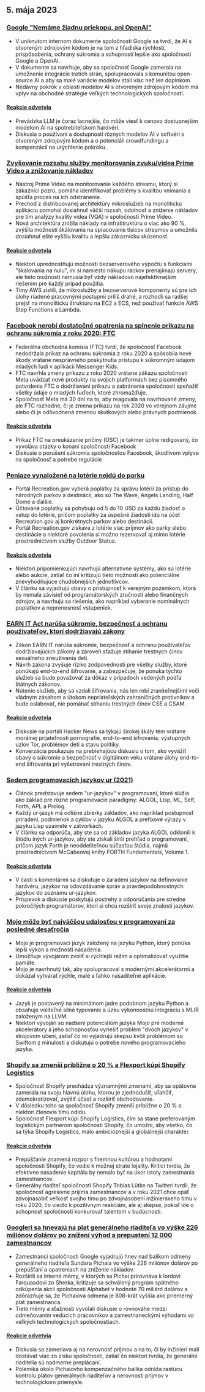 

<CallToAction />

<Steps>

## 5. mája 2023

### [Google "Nemáme žiadnu priekopu, ani OpenAI"](https://www.semianalysis.com/p/google-we-have-no-moat-and-neither)

- V uniknutom internom dokumente spoločnosti Google sa tvrdí, že AI s otvoreným zdrojovým kódom je na tom z hľadiska rýchlosti, prispôsobenia, ochrany súkromia a schopností lepšie ako spoločnosti Google a OpenAI.
- V dokumente sa navrhuje, aby sa spoločnosť Google zamerala na umožnenie integrácie tretích strán, spolupracovala s komunitou open-source AI a aby sa malé variácie modelov stali viac než len doplnkom.
- Nedávny pokrok v oblasti modelov AI s otvoreným zdrojovým kódom má vplyv na obchodné stratégie veľkých technologických spoločností.

#### [Reakcie odvetvia](http://news.ycombinator.com/item?id=35813322)

- Prevádzka LLM je čoraz lacnejšia, čo môže viesť k cenovo dostupnejším modelom AI na spotrebiteľskom hardvéri.
- Diskusia o používaní a dostupnosti rôznych modelov AI v softvéri s otvoreným zdrojovým kódom a o potenciáli crowdfundingu a kompenzácií na urýchlenie pokroku.

### [Zvyšovanie rozsahu služby monitorovania zvuku/videa Prime Video a znižovanie nákladov](https://www.primevideotech.com/video-streaming/scaling-up-the-prime-video-audio-video-monitoring-service-and-reducing-costs-by-90)

- Nástroj Prime Video na monitorovanie každého streamu, ktorý si zákazníci pozrú, pomáha identifikovať problémy s kvalitou vnímania a spúšťa proces na ich odstránenie.
- Prechod z distribuovanej architektúry mikroslužieb na monolitickú aplikáciu pomohol dosiahnuť väčší rozsah, odolnosť a zníženie nákladov pre tím analýzy kvality videa (VQA) v spoločnosti Prime Video.
- Nová architektúra znížila náklady na infraštruktúru o viac ako 90 %, zvýšila možnosti škálovania na spracovanie tisícov streamov a umožnila dosiahnuť ešte vyššiu kvalitu a lepšiu zákaznícku skúsenosť.

#### [Reakcie odvetvia](http://news.ycombinator.com/item?id=35811741)

- Niektorí uprednostňujú možnosti bezserverového výpočtu s funkciami "škálovania na nulu", iní si namiesto nákupu rackov prenajímajú servery, ale tieto možnosti nemusia byť vždy nákladovo najefektívnejším riešením pre každý prípad použitia.
- Tímy AWS zistili, že mikroslužby a bezserverové komponenty sú pre ich úlohy riadené pracovnými postupmi príliš drahé, a rozhodli sa radšej prejsť na monolitickú štruktúru na EC2 a ECS, než používať funkcie AWS Step Functions a Lambda.

### [Facebook nerobí dostatočné opatrenia na splnenie príkazu na ochranu súkromia z roku 2020: FTC](https://arstechnica.com/tech-policy/2023/05/ftc-says-facebook-violated-privacy-order-proposes-ban-on-monetizing-youth-data/)

- Federálna obchodná komisia (FTC) tvrdí, že spoločnosť Facebook nedodržala príkaz na ochranu súkromia z roku 2020 a spôsobila nové škody vrátane nesprávneho poskytnutia prístupu k súkromným údajom mladých ľudí v aplikácii Messenger Kids.
- FTC navrhla zmeny príkazu z roku 2020 vrátane zákazu spoločnosti Meta uvádzať nové produkty na svojich platformách bez písomného potvrdenia FTC o dodržiavaní príkazu a zabránenia spoločnosti speňažiť všetky údaje o mladých ľuďoch, ktoré zhromažďuje.
- Spoločnosť Meta má 30 dní na to, aby reagovala na navrhované zmeny, ale FTC rozhodne, či je zmena príkazu na rok 2020 vo verejnom záujme alebo či je odôvodnená zmenou skutkových alebo právnych podmienok.

#### [Reakcie odvetvia](http://news.ycombinator.com/item?id=35814081)

- Príkaz FTC na preukázanie príčiny (OSC) je takmer úplne redigovaný, čo vyvoláva otázky o konaní spoločnosti Facebook
- Diskusie o porušení súkromia spoločnosťou Facebook, škodlivom vplyve na spoločnosť a potrebe regulácie

### [Peniaze vynaložené na lotérie nejdú do parku](https://outdoorstatus.com/articles/recreation-gov-lottery-fees/)

- Portál Recreation.gov vyberá poplatky za správu lotérií za prístup do národných parkov a destinácií, ako sú The Wave, Angels Landing, Half Dome a ďalšie.
- Účtované poplatky sa pohybujú od 5 do 10 USD za každú žiadosť o vstup do lotérie, pričom poplatky za úspešné žiadosti idú na účet Recreation.gov aj konkrétnych parkov alebo destinácií.
- Portál Recreation.gov získava z lotérie viac príjmov ako parky alebo destinácie a niektoré povolenia si možno rezervovať aj mimo lotérie prostredníctvom služby Outdoor Status.

#### [Reakcie odvetvia](http://news.ycombinator.com/item?id=35809570)

- Niektorí pripomienkujúci navrhujú alternatívne systémy, ako sú lotérie alebo aukcie, zatiaľ čo iní kritizujú tieto možnosti ako potenciálne znevýhodňujúce chudobnejších jednotlivcov.
- V článku sa vyjadrujú obavy o prístupnosť k verejným pozemkom, ktorá by nemala závisieť od programátorských zručností alebo finančných zdrojov, a navrhujú sa riešenia, ako napríklad vyberanie nominálnych poplatkov a neprenosnosť vstupeniek.

### [EARN IT Act narúša súkromie, bezpečnosť a ochranu používateľov, ktorí dodržiavajú zákony](https://techfreedom.org/earn-it-act-remains-a-threat-to-liberty-security-safety-of-children/)

- Zákon EARN IT narúša súkromie, bezpečnosť a ochranu používateľov dodržiavajúcich zákony a zároveň sťažuje stíhanie trestných činov sexuálneho zneužívania detí.
- Návrh zákona zvyšuje riziko zodpovednosti pre všetky služby, ktoré ponúkajú end-to-end šifrovanie, a zabezpečuje, že ponuka týchto služieb sa bude považovať za dôkaz v prípadoch vedených podľa štátnych zákonov.
- Nútenie služieb, aby sa vzdali šifrovania, nás len robí zraniteľnejšími voči vládnym zásahom a útokom nepriateľských zahraničných protivníkov a bude oslabovať, nie pomáhať stíhaniu trestných činov CSE a CSAM.

#### [Reakcie odvetvia](http://news.ycombinator.com/item?id=35814113)

- Diskusie na portáli Hacker News sa týkajú širokej škály tém vrátane morálnej prijateľnosti pornografie, end-to-end šifrovania, výstupných uzlov Tor, problémov detí a stavu politiky.
- Konverzácia poukazuje na prebiehajúcu diskusiu o tom, ako vyvážiť obavy o súkromie a bezpečnosť v digitálnom veku vrátane úlohy end-to-end šifrovania pri vyšetrovaní trestných činov.

### [Sedem programovacích jazykov ur (2021)](https://madhadron.com/programming/seven_ur_languages.html)

- Článok predstavuje sedem "ur-jazykov" v programovaní, ktoré slúžia ako základ pre rôzne programovacie paradigmy: ALGOL, Lisp, ML, Self, Forth, APL a Prolog.
- Každý ur-jazyk má odlišné zbierky základov, ako napríklad postupnosť priradení, podmienok a cyklov v jazyku ALGOL a prefixové výrazy v jazyku Lisp uzavreté v zátvorkách.
- V článku sa odporúča, aby ste sa od základov jazyka ALGOL odklonili k štúdiu iných ur-jazykov, aby ste získali širší prehľad o programovaní, pričom jazyk Forth je neoddeliteľnou súčasťou štúdia, najmä prostredníctvom McCabeovej knihy FORTH Fundamentals, Volume 1.

#### [Reakcie odvetvia](http://news.ycombinator.com/item?id=35813496)

- V časti s komentármi sa diskutuje o zaradení jazykov na definovanie hardvéru, jazykov na odovzdávanie správ a pravdepodobnostných jazykov do zoznamu ur-jazykov.
- Príspevok a diskusie poskytujú postrehy a odporúčania pre stredne pokročilých programátorov, ktorí si chcú rozšíriť svoje znalosti jazykov.

### [Mojo môže byť najväčšou udalosťou v programovaní za posledné desaťročia](https://www.fast.ai/posts/2023-05-03-mojo-launch.html)

- Mojo je programovací jazyk založený na jazyku Python, ktorý ponúka lepší výkon a možnosti nasadenia.
- Umožňuje vývojárom zvoliť si rýchlejší režim a optimalizovať využitie pamäte.
- Mojo je navrhnutý tak, aby spolupracoval s modernými akcelerátormi a dokázal vytvárať rýchle, malé a ľahko nasaditeľné aplikácie.

#### [Reakcie odvetvia](http://news.ycombinator.com/item?id=35809658)

- Jazyk je postavený na minimálnom jadre podobnom jazyku Python a obsahuje voliteľné silné typovanie a úzku výkonnostnú integráciu s MLIR založeným na LLVM.
- Niektorí vývojári sú nadšení potenciálom jazyka Mojo pre moderné akcelerátory a jeho schopnosťou vyriešiť problém "dvoch jazykov" v strojovom učení, zatiaľ čo iní vyjadrujú skepsu kvôli problémom so Swiftom z minulosti a diskutujú o potrebe nového programovacieho jazyka.

### [Shopify sa zmenší približne o 20 % a Flexport kúpi Shopify Logistics](https://news.shopify.com/important-team-and-business-changes)

- Spoločnosť Shopify prechádza významnými zmenami, aby sa opätovne zamerala na svoju hlavnú úlohu, ktorou je zjednodušiť, uľahčiť, zdemokratizovať, zvýšiť účasť a rozšíriť obchodovanie.
- V dôsledku toho sa spoločnosť Shopify zmenší približne o 20 % a niektorí členovia tímu odídu.
- Spoločnosť Flexport kúpi Shopify Logistics, čím sa stane preferovaným logistickým partnerom spoločnosti Shopify, čo umožní, aby všetko, čo sa týka Shopify Logistics, malo ambicióznejší a globálnejší charakter.

#### [Reakcie odvetvia](http://news.ycombinator.com/item?id=35813763)

- Prepúšťanie znamená rozpor s firemnou kultúrou a hodnotami spoločnosti Shopify, čo vedie k možnej strate lojality. Kritici tvrdia, že efektívne nasadenie kapitálu by nemalo byť na úkor istoty zamestnania zamestnancov.
- Generálny riaditeľ spoločnosti Shopify Tobias Lütke na Twitteri tvrdil, že spoločnosť agresívne prijíma zamestnancov a v roku 2021 chce opäť zdvojnásobiť veľkosť svojho tímu po zdvojnásobení inžinierskeho tímu v roku 2020, čo viedlo k pozitívnym reakciám, ale aj skepse, pokiaľ ide o schopnosť spoločnosti konkurovať talentom v budúcnosti.

### [Googleri sa hnevajú na plat generálneho riaditeľa vo výške 226 miliónov dolárov po znížení výhod a prepustení 12 000 zamestnancov](https://arstechnica.com/tech-policy/2023/05/googlers-angry-about-ceos-226m-pay-after-cuts-in-perks-and-12000-layoffs/)

- Zamestnanci spoločnosti Google vyjadrujú hnev nad balíkom odmeny generálneho riaditeľa Sundara Pichaia vo výške 226 miliónov dolárov po prepúšťaní a opatreniach na zníženie nákladov.
- Rozšírili sa interné mémy, v ktorých sa Pichai prirovnáva k lordovi Farquaadovi zo Shreka, kritizuje sa schválený program spätného odkúpenia akcií spoločnosti Alphabet v hodnote 70 miliárd dolárov a zdôrazňuje sa, že Pichaiova odmena je 808-krát vyššia ako priemerný plat zamestnanca.
- Tieto mémy a sťažnosti vyvolali diskusie o rovnováhe medzi odmeňovaním vedúcich pracovníkov a zamestnaneckými výhodami vo veľkých technologických spoločnostiach.

#### [Reakcie odvetvia](http://news.ycombinator.com/item?id=35821927)

- Diskusia sa zameriava aj na nerovnosť príjmov a na to, či by inžinieri mali dostávať viac zo zisku spoločnosti, zatiaľ čo niektorí tvrdia, že generálni riaditelia sú nadmerne preplácaní.
- Polemika okolo Pichaiovho kompenzačného balíka odráža rastúcu kontrolu platov generálnych riaditeľov a nerovnosti príjmov v technologickom priemysle.

</Steps>
